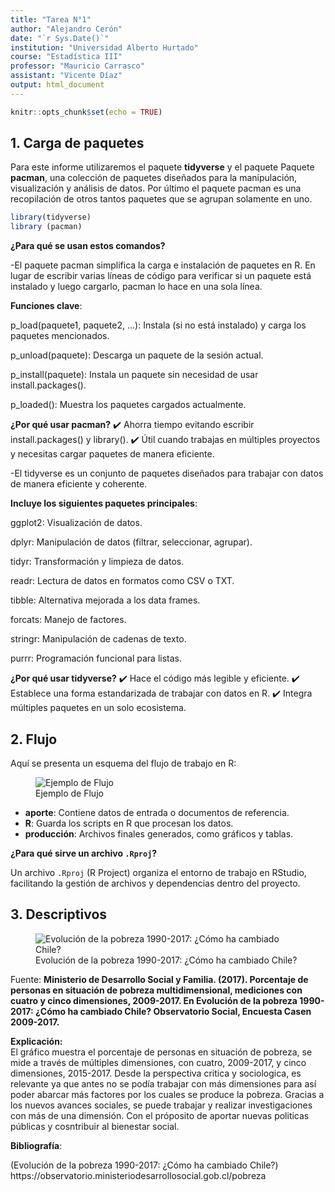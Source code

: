 ```yaml
---
title: "Tarea N°1"
author: "Alejandro Cerón"
date: "`r Sys.Date()`"
institution: "Universidad Alberto Hurtado"
course: "Estadística III"
professor: "Mauricio Carrasco"
assistant: "Vicente Díaz"
output: html_document
---
```


```r
knitr::opts_chunk$set(echo = TRUE)
```

## 1. Carga de paquetes

Para este informe utilizaremos el paquete **tidyverse**  y el paquete Paquete **pacman**, una colección de paquetes diseñados para la manipulación, visualización y análisis de datos. Por último el paquete pacman es una recopilación de otros tantos paquetes que se agrupan solamente en uno.

```r
library(tidyverse)
library (pacman)
```

**¿Para qué se usan estos comandos?**

-El paquete pacman simplifica la carga e instalación de paquetes en R. En lugar de escribir varias líneas de código para verificar si un paquete está instalado y luego cargarlo, pacman lo hace en una sola línea.

**Funciones clave**:

p_load(paquete1, paquete2, ...): Instala (si no está instalado) y carga los paquetes mencionados.

p_unload(paquete): Descarga un paquete de la sesión actual.

p_install(paquete): Instala un paquete sin necesidad de usar install.packages().

p_loaded(): Muestra los paquetes cargados actualmente.

**¿Por qué usar pacman?**
✔️ Ahorra tiempo evitando escribir install.packages() y library().
✔️ Útil cuando trabajas en múltiples proyectos y necesitas cargar paquetes de manera eficiente.



-El tidyverse es un conjunto de paquetes diseñados para trabajar con datos de manera eficiente y coherente.

**Incluye los siguientes paquetes principales**:

ggplot2: Visualización de datos.

dplyr: Manipulación de datos (filtrar, seleccionar, agrupar).

tidyr: Transformación y limpieza de datos.

readr: Lectura de datos en formatos como CSV o TXT.

tibble: Alternativa mejorada a los data frames.

forcats: Manejo de factores.

stringr: Manipulación de cadenas de texto.

purrr: Programación funcional para listas.



**¿Por qué usar tidyverse?**
✔️ Hace el código más legible y eficiente.
✔️ Establece una forma estandarizada de trabajar con datos en R.
✔️ Integra múltiples paquetes en un solo ecosistema.

## 2. Flujo

Aquí se presenta un esquema del flujo de trabajo en R:

![Ejemplo de Flujo](./Input/flujo1.png)

- **aporte**: Contiene datos de entrada o documentos de referencia.
- **R**: Guarda los scripts en R que procesan los datos.
- **producción**: Archivos finales generados, como gráficos y tablas.

**¿Para qué sirve un archivo `.Rproj`?**

Un archivo `.Rproj` (R Project) organiza el entorno de trabajo en RStudio, facilitando la gestión de archivos y dependencias dentro del proyecto.

## 3. Descriptivos

![Evolución de la pobreza 1990-2017: ¿Cómo ha cambiado Chile?](./Input/imagen1.jpg)



Fuente: **Ministerio de Desarrollo Social y Familia. (2017). Porcentaje de personas en situación de pobreza multidimensional, mediciones con cuatro y cinco dimensiones, 2009-2017. En Evolución de la pobreza 1990-2017: ¿Cómo ha cambiado Chile? Observatorio Social, Encuesta Casen 2009-2017.**


**Explicación:**  
El gráfico muestra el porcentaje de personas en situación de pobreza, se mide a través de múltiples dimensiones, con cuatro, 2009-2017, y cinco dimensiones, 2015-2017. Desde la perspectiva critica y sociologica, es relevante ya que antes no se podía trabajar con más dimensiones para así poder abarcar más factores por los cuales se produce la pobreza. Gracias a los nuevos avances sociales, se puede trabajar y realizar investigaciones con más de una dimensión. Con el próposito de aportar nuevas politicas públicas y cosntribuir al bienestar social.


**Bibliografía**:

(Evolución de la pobreza 1990-2017: ¿Cómo ha cambiado Chile?) https://observatorio.ministeriodesarrollosocial.gob.cl/pobreza





